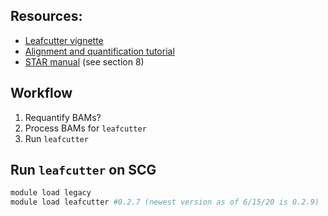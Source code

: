 ## Resources: 
- [Leafcutter vignette](http://davidaknowles.github.io/leafcutter/)
- [Alignment and quantification tutorial](https://github.com/smontgomlab/bios201/tree/master/Workshop2)
- [STAR manual](https://physiology.med.cornell.edu/faculty/skrabanek/lab/angsd/lecture_notes/STARmanual.pdf) (see section 8)

## Workflow 
1. Requantify BAMs?
2. Process BAMs for `leafcutter`
3. Run `leafcutter`

## Run `leafcutter` on SCG
```bash
module load legacy
module load leafcutter #0.2.7 (newest version as of 6/15/20 is 0.2.9)
```
